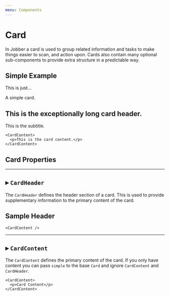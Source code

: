 ```yaml
---
menu: Components
---
```



# Card

<ComponentStatus stage="rc" responsive="yes" accessible="no" />

In Jobber a card is used to group related information and tasks to make things
easier to scan, and action upon. Cards also contain many optional sub-components
to provide extra structure in a predictable way.

## Simple Example

<Playground>
  <Card simple>
    <p>This is just…</p>
    <p>A simple card.</p>
  </Card>
</Playground>

<Playground>
  <Card accentColor="purple">
    <CardHeader>
      <h2>This is the exceptionally long card header.</h2>
      <p>This is the subtitle.</p>
    </CardHeader>

    <CardContent>
      <p>This is the card content.</p>
    </CardContent>

  </Card>
</Playground>

## Card Properties

<Props of={Card} />

---

## ▸ `CardHeader`

The `CardHeader` defines the header section of a card. This is used to provide
supplementary information to the primary content of the card.

<Playground>
  <Card>
    <CardHeader>
      <h2>Sample Header</h2>
    </CardHeader>

    <CardContent />

  </Card>
</Playground>

<Props of={CardHeader} />

---

## ▸ `CardContent`

The `CardContent` defines the primary content of the card. If you only have
content you can pass `simple` to the base `Card` and ignore `CardContent` and
`CardHeader`.

<Playground>
  <Card>
    <CardHeader />

    <CardContent>
      <p>Card Content</p>
    </CardContent>

  </Card>
</Playground>

<Props of={CardContent} />
